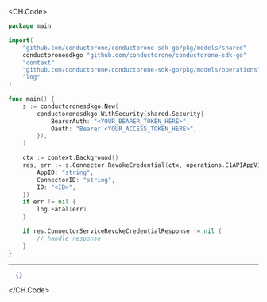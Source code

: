 
<CH.Code>
```go RevokeCredential.go
package main

import(
	"github.com/conductorone/conductorone-sdk-go/pkg/models/shared"
	conductoronesdkgo "github.com/conductorone/conductorone-sdk-go"
	"context"
	"github.com/conductorone/conductorone-sdk-go/pkg/models/operations"
	"log"
)

func main() {
    s := conductoronesdkgo.New(
        conductoronesdkgo.WithSecurity(shared.Security{
            BearerAuth: "<YOUR_BEARER_TOKEN_HERE>",
            Oauth: "Bearer <YOUR_ACCESS_TOKEN_HERE>",
        }),
    )

    ctx := context.Background()
    res, err := s.Connector.RevokeCredential(ctx, operations.C1APIAppV1ConnectorServiceRevokeCredentialRequest{
        AppID: "string",
        ConnectorID: "string",
        ID: "<ID>",
    })
    if err != nil {
        log.Fatal(err)
    }

    if res.ConnectorServiceRevokeCredentialResponse != nil {
        // handle response
    }
}
```
---

```json Example Response
  {}
```
</CH.Code>
